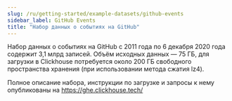 ```yaml
---
slug: /ru/getting-started/example-datasets/github-events
sidebar_label: GitHub Events
title: "Набор данных о событиях на GitHub"
---
```


Набор данных о событиях на GitHub с 2011 года по 6 декабря 2020 года содержит 3,1 млрд записей. Объём исходных данных — 75 ГБ, для загрузки в Clickhouse потребуется около 200 ГБ свободного пространства хранения (при использовании метода сжатия lz4). 

Полное описание набора, инструкции по загрузке и запросы к нему опубликованы на https://ghe.clickhouse.tech/
